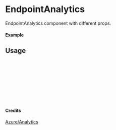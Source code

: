 
<Meta of={EndpointAnalytics} title="Azure/Analytics/EndpointAnalytics" />

# EndpointAnalytics

EndpointAnalytics component with different props.

#### Example

<Canvas of={EndpointAnalytics.Primary} />

## Usage

```ts
import { EndpointAnalytics } from "yadl-ui";

const Example = () => {
  return (
      <EndpointAnalytics />
  );
};

export default Example;
```

#### Credits
[Azure/Analytics](https://learn.microsoft.com/en-us/azure/architecture/icons/)

